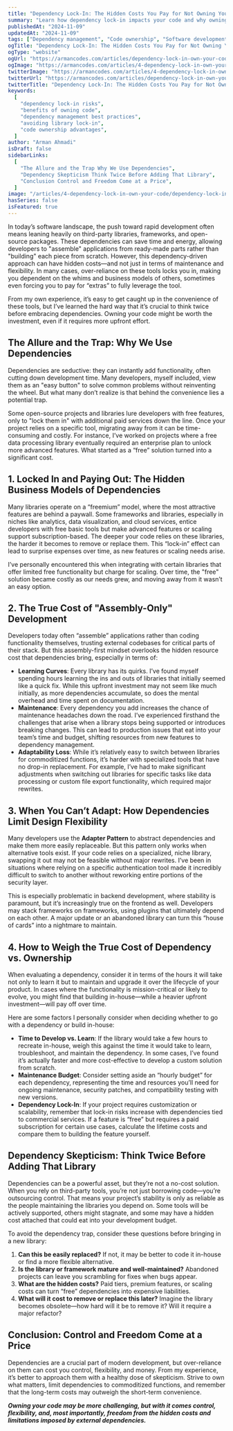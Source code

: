```yaml
---
title: "Dependency Lock-In: The Hidden Costs You Pay for Not Owning Your Code"
summary: "Learn how dependency lock-in impacts your code and why owning your code is essential for control and flexibility in software development."
publishedAt: "2024-11-09"
updatedAt: "2024-11-09"
tags: ["Dependency management", "Code ownership", "Software development", "Library lock-in"]
ogTitle: "Dependency Lock-In: The Hidden Costs You Pay for Not Owning Your Code"
ogType: "website"
ogUrl: "https://armancodes.com/articles/dependency-lock-in-own-your-code"
ogImage: "https://armancodes.com/articles/4-dependency-lock-in-own-your-code/dependency-lock-in-own-your-code.jpg"
twitterImage: "https://armancodes.com/articles/4-dependency-lock-in-own-your-code/dependency-lock-in-own-your-code.jpg"
twitterUrl: "https://armancodes.com/articles/dependency-lock-in-own-your-code"
twitterTitle: "Dependency Lock-In: The Hidden Costs You Pay for Not Owning Your Code"
keywords:
  [
    "dependency lock-in risks",
    "benefits of owning code",
    "dependency management best practices",
    "avoiding library lock-in",
    "code ownership advantages",
  ]
author: "Arman Ahmadi"
isDraft: false
sidebarLinks:
  [
    "The Allure and the Trap Why We Use Dependencies",
    "Dependency Skepticism Think Twice Before Adding That Library",
    "Conclusion Control and Freedom Come at a Price",
  ]
image: "/articles/4-dependency-lock-in-own-your-code/dependency-lock-in-own-your-code.jpg"
hasSeries: false
isFeatured: true
---
```


In today’s software landscape, the push toward rapid development often means leaning heavily on third-party libraries, frameworks, and open-source packages. These dependencies can save time and energy, allowing developers to "assemble" applications from ready-made parts rather than "building" each piece from scratch. However, this dependency-driven approach can have hidden costs—and not just in terms of maintenance and flexibility. In many cases, over-reliance on these tools locks you in, making you dependent on the whims and business models of others, sometimes even forcing you to pay for “extras” to fully leverage the tool.

From my own experience, it’s easy to get caught up in the convenience of these tools, but I’ve learned the hard way that it’s crucial to think twice before embracing dependencies. Owning your code might be worth the investment, even if it requires more upfront effort.

## The Allure and the Trap: Why We Use Dependencies

Dependencies are seductive: they can instantly add functionality, often cutting down development time. Many developers, myself included, view them as an "easy button" to solve common problems without reinventing the wheel. But what many don’t realize is that behind the convenience lies a potential trap.

Some open-source projects and libraries lure developers with free features, only to "lock them in" with additional paid services down the line. Once your project relies on a specific tool, migrating away from it can be time-consuming and costly. For instance, I’ve worked on projects where a free data processing library eventually required an enterprise plan to unlock more advanced features. What started as a “free” solution turned into a significant cost.

## 1. Locked In and Paying Out: The Hidden Business Models of Dependencies

Many libraries operate on a “freemium” model, where the most attractive features are behind a paywall. Some frameworks and libraries, especially in niches like analytics, data visualization, and cloud services, entice developers with free basic tools but make advanced features or scaling support subscription-based. The deeper your code relies on these libraries, the harder it becomes to remove or replace them. This “lock-in” effect can lead to surprise expenses over time, as new features or scaling needs arise.

I’ve personally encountered this when integrating with certain libraries that offer limited free functionality but charge for scaling. Over time, the "free" solution became costly as our needs grew, and moving away from it wasn’t an easy option.

## 2. The True Cost of "Assembly-Only" Development

Developers today often “assemble” applications rather than coding functionality themselves, trusting external codebases for critical parts of their stack. But this assembly-first mindset overlooks the hidden resource cost that dependencies bring, especially in terms of:

* **Learning Curves**: Every library has its quirks. I’ve found myself spending hours learning the ins and outs of libraries that initially seemed like a quick fix. While this upfront investment may not seem like much initially, as more dependencies accumulate, so does the mental overhead and time spent on documentation.
* **Maintenance**: Every dependency you add increases the chance of maintenance headaches down the road. I’ve experienced firsthand the challenges that arise when a library stops being supported or introduces breaking changes. This can lead to production issues that eat into your team’s time and budget, shifting resources from new features to dependency management.
* **Adaptability Loss**: While it’s relatively easy to switch between libraries for commoditized functions, it’s harder with specialized tools that have no drop-in replacement. For example, I’ve had to make significant adjustments when switching out libraries for specific tasks like data processing or custom file export functionality, which required major rewrites.

## 3. When You Can’t Adapt: How Dependencies Limit Design Flexibility

Many developers use the **Adapter Pattern** to abstract dependencies and make them more easily replaceable. But this pattern only works when alternative tools exist. If your code relies on a specialized, niche library, swapping it out may not be feasible without major rewrites. I’ve been in situations where relying on a specific authentication tool made it incredibly difficult to switch to another without reworking entire portions of the security layer.

This is especially problematic in backend development, where stability is paramount, but it’s increasingly true on the frontend as well. Developers may stack frameworks on frameworks, using plugins that ultimately depend on each other. A major update or an abandoned library can turn this “house of cards” into a nightmare to maintain.

## 4. How to Weigh the True Cost of Dependency vs. Ownership

When evaluating a dependency, consider it in terms of the hours it will take not only to learn it but to maintain and upgrade it over the lifecycle of your product. In cases where the functionality is mission-critical or likely to evolve, you might find that building in-house—while a heavier upfront investment—will pay off over time.

Here are some factors I personally consider when deciding whether to go with a dependency or build in-house:

* **Time to Develop vs. Learn**: If the library would take a few hours to recreate in-house, weigh this against the time it would take to learn, troubleshoot, and maintain the dependency. In some cases, I’ve found it’s actually faster and more cost-effective to develop a custom solution from scratch.
* **Maintenance Budget**: Consider setting aside an “hourly budget” for each dependency, representing the time and resources you’ll need for ongoing maintenance, security patches, and compatibility testing with new versions.
* **Dependency Lock-In**: If your project requires customization or scalability, remember that lock-in risks increase with dependencies tied to commercial services. If a feature is “free” but requires a paid subscription for certain use cases, calculate the lifetime costs and compare them to building the feature yourself.

## Dependency Skepticism: Think Twice Before Adding That Library

Dependencies can be a powerful asset, but they’re not a no-cost solution. When you rely on third-party tools, you’re not just borrowing code—you’re outsourcing control. That means your project’s stability is only as reliable as the people maintaining the libraries you depend on. Some tools will be actively supported, others might stagnate, and some may have a hidden cost attached that could eat into your development budget.

To avoid the dependency trap, consider these questions before bringing in a new library:

1. **Can this be easily replaced?** If not, it may be better to code it in-house or find a more flexible alternative.
2. **Is the library or framework mature and well-maintained?** Abandoned projects can leave you scrambling for fixes when bugs appear.
3. **What are the hidden costs?** Paid tiers, premium features, or scaling costs can turn “free” dependencies into expensive liabilities.
4. **What will it cost to remove or replace this later?** Imagine the library becomes obsolete—how hard will it be to remove it? Will it require a major refactor?

## Conclusion: Control and Freedom Come at a Price

Dependencies are a crucial part of modern development, but over-reliance on them can cost you control, flexibility, and money. From my experience, it’s better to approach them with a healthy dose of skepticism. Strive to own what matters, limit dependencies to commoditized functions, and remember that the long-term costs may outweigh the short-term convenience.

***Owning your code may be more challenging, but with it comes control, flexibility, and, most importantly, freedom from the hidden costs and limitations imposed by external dependencies.***